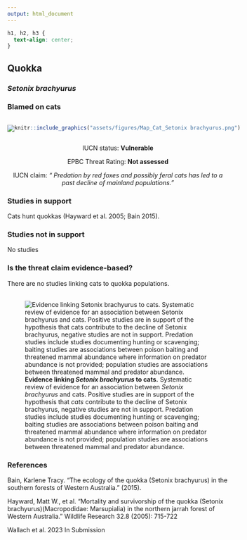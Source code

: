 ```yaml
---
output: html_document
---
```

```css
h1, h2, h3 {
  text-align: center;
}
```

## **Quokka**
### *Setonix brachyurus*
### Blamed on cats

:::: {style="display: flex;"}

[![](assets/photos/Setonix brachyurus.png)](https://www.inaturalist.org/photos/2301295?size=original)

::: {}

:::

::: {}
  ```r
  knitr::include_graphics("assets/figures/Map_Cat_Setonix brachyurus.png")
  ```
:::

::::
<center>
IUCN status: **Vulnerable**

EPBC Threat Rating: **Not assessed**

IUCN claim: *" Predation by red foxes and possibly feral cats has led to a past decline of mainland populations."*

</center>

### Studies in support

Cats hunt quokkas (Hayward et al. 2005; Bain 2015).

### Studies not in support

No studies

### Is the threat claim evidence-based?

There are no studies linking cats to quokka populations.
<br>
<br>

![**Evidence linking *Setonix brachyurus* to cats.** Systematic review of evidence for an association between *Setonix brachyurus* and cats. Positive studies are in support of the hypothesis that *cats* contribute to the decline of Setonix brachyurus, negative studies are not in support. Predation studies include studies documenting hunting or scavenging; baiting studies are associations between poison baiting and threatened mammal abundance where information on predator abundance is not provided; population studies are associations between threatened mammal and predator abundance.](assets/figures/Main_Evidence_Cat_Setonix brachyurus.png)

### References

Bain, Karlene Tracy. "The ecology of the quokka (Setonix brachyurus) in the southern forests of Western Australia." (2015).

Hayward, Matt W., et al. "Mortality and survivorship of the quokka (Setonix brachyurus)(Macropodidae: Marsupialia) in the northern jarrah forest of Western Australia." Wildlife Research 32.8 (2005): 715-722

Wallach et al. 2023 In Submission

